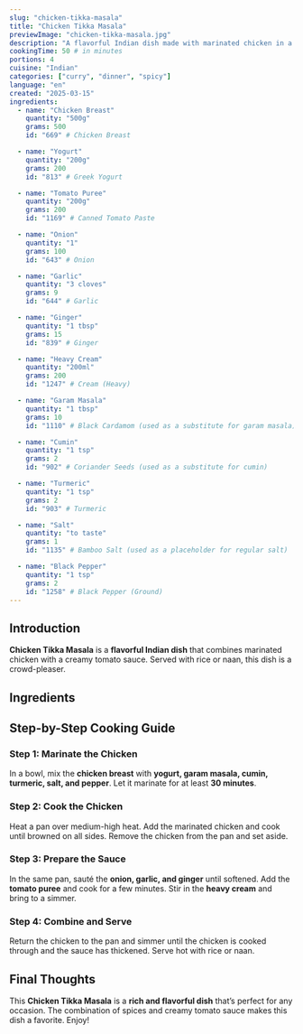 ```yaml
---
slug: "chicken-tikka-masala"
title: "Chicken Tikka Masala"
previewImage: "chicken-tikka-masala.jpg"
description: "A flavorful Indian dish made with marinated chicken in a creamy tomato sauce, served with rice or naan."
cookingTime: 50 # in minutes
portions: 4
cuisine: "Indian"
categories: ["curry", "dinner", "spicy"]
language: "en"
created: "2025-03-15"
ingredients:
  - name: "Chicken Breast"
    quantity: "500g"
    grams: 500
    id: "669" # Chicken Breast

  - name: "Yogurt"
    quantity: "200g"
    grams: 200
    id: "813" # Greek Yogurt

  - name: "Tomato Puree"
    quantity: "200g"
    grams: 200
    id: "1169" # Canned Tomato Paste

  - name: "Onion"
    quantity: "1"
    grams: 100
    id: "643" # Onion

  - name: "Garlic"
    quantity: "3 cloves"
    grams: 9
    id: "644" # Garlic

  - name: "Ginger"
    quantity: "1 tbsp"
    grams: 15
    id: "839" # Ginger

  - name: "Heavy Cream"
    quantity: "200ml"
    grams: 200
    id: "1247" # Cream (Heavy)

  - name: "Garam Masala"
    quantity: "1 tbsp"
    grams: 10
    id: "1110" # Black Cardamom (used as a substitute for garam masala)

  - name: "Cumin"
    quantity: "1 tsp"
    grams: 2
    id: "902" # Coriander Seeds (used as a substitute for cumin)

  - name: "Turmeric"
    quantity: "1 tsp"
    grams: 2
    id: "903" # Turmeric

  - name: "Salt"
    quantity: "to taste"
    grams: 1
    id: "1135" # Bamboo Salt (used as a placeholder for regular salt)

  - name: "Black Pepper"
    quantity: "1 tsp"
    grams: 2
    id: "1258" # Black Pepper (Ground)
---
```



## Introduction

**Chicken Tikka Masala** is a **flavorful Indian dish** that combines marinated chicken with a creamy tomato sauce. Served with rice or naan, this dish is a crowd-pleaser.

## Ingredients

<IngredientsList
  ingredients={frontmatter.ingredients}
  portions={frontmatter.portions}
/>

## Step-by-Step Cooking Guide

### Step 1: Marinate the Chicken

In a bowl, mix the **chicken breast** with **yogurt, garam masala, cumin, turmeric, salt, and pepper**. Let it marinate for at least **30 minutes**.

<CookingStep
  action="marinating-meat-chicken-breast"
  alt="Marinating chicken in a bowl"
/>

### Step 2: Cook the Chicken

Heat a pan over medium-high heat. Add the marinated chicken and cook until browned on all sides. Remove the chicken from the pan and set aside.

<CookingStep
  action="frying-pan-meat-poultry-breast"
  alt="Cooking chicken in a pan"
/>

### Step 3: Prepare the Sauce

In the same pan, sauté the **onion, garlic, and ginger** until softened. Add the **tomato puree** and cook for a few minutes. Stir in the **heavy cream** and bring to a simmer.

<CookingStep
  action="stirring-saucePan-tomato-onion"
  alt="Stirring tomato sauce in a pan"
/>

### Step 4: Combine and Serve

Return the chicken to the pan and simmer until the chicken is cooked through and the sauce has thickened. Serve hot with rice or naan.

<CookingStep
  action="frying-chicken-sauce"
  alt="Stirring chicken in tomato sauce"
/>

## Final Thoughts

This **Chicken Tikka Masala** is a **rich and flavorful dish** that’s perfect for any occasion. The combination of spices and creamy tomato sauce makes this dish a favorite. Enjoy!

<NutritionFacts ingredients={frontmatter.ingredients} />
